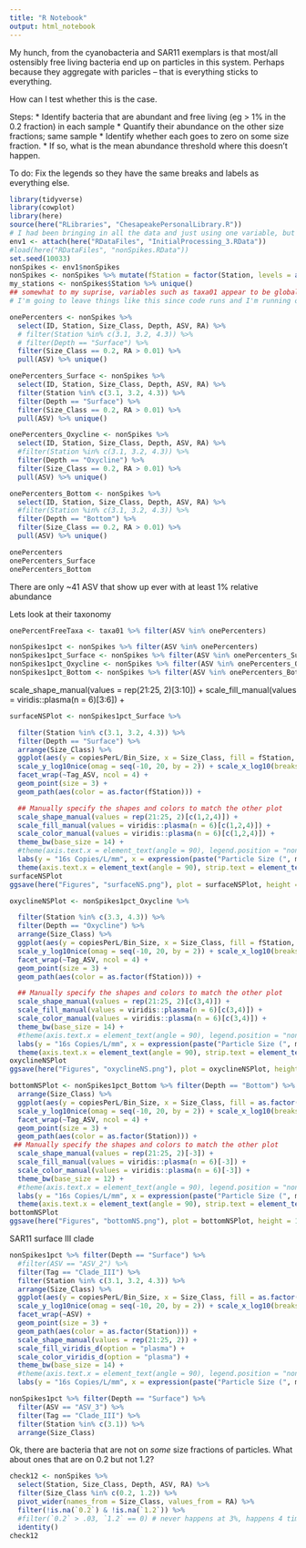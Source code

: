 ```yaml
---
title: "R Notebook"
output: html_notebook
---
```


My hunch, from the cyanobacteria and SAR11 exemplars is that most/all ostensibly free living bacteria end up on particles in this system. Perhaps because they aggregate with paricles -- that is everything sticks to everything.

How can I test whether this is the case.

Steps:
   *  Identify bacteria that are abundant and free living (eg > 1% in the 0.2 fraction) in each sample
   * Quantify their abundance on the other size fractions; same sample
   * Identify whether each goes to zero on some size fraction.
   * If so, what is the mean abundance threshold where this doesn't happen.
   
To do: Fix the legends so they have the same breaks and labels as everything else.
   
```r
library(tidyverse)
library(cowplot)
library(here)
source(here("RLibraries", "ChesapeakePersonalLibrary.R"))
# I had been bringing in all the data and just using one variable, but then I didn't.
env1 <- attach(here("RDataFiles", "InitialProcessing_3.RData"))
#load(here("RDataFiles", "nonSpikes.RData"))
set.seed(10033)
nonSpikes <- env1$nonSpikes
nonSpikes <- nonSpikes %>% mutate(fStation = factor(Station, levels = as.character(c(3.1, 3.2, 3.3, 5.1, 4.3, 5.5))))
my_stations <- nonSpikes$Station %>% unique()
## somewhat to my suprise, variables such as taxa01 appear to be globally available even though they should be only in env1
# I'm going to leave things like this since code runs and I'm running out of steam on this code wrangling
```

```r
onePercenters <- nonSpikes %>% 
  select(ID, Station, Size_Class, Depth, ASV, RA) %>%
  # filter(Station %in% c(3.1, 3.2, 4.3)) %>%
  # filter(Depth == "Surface") %>%
  filter(Size_Class == 0.2, RA > 0.01) %>%
  pull(ASV) %>% unique()

onePercenters_Surface <- nonSpikes %>% 
  select(ID, Station, Size_Class, Depth, ASV, RA) %>%
  filter(Station %in% c(3.1, 3.2, 4.3)) %>%
  filter(Depth == "Surface") %>%
  filter(Size_Class == 0.2, RA > 0.01) %>%
  pull(ASV) %>% unique()

onePercenters_Oxycline <- nonSpikes %>% 
  select(ID, Station, Size_Class, Depth, ASV, RA) %>%
  #filter(Station %in% c(3.1, 3.2, 4.3)) %>%
  filter(Depth == "Oxycline") %>%
  filter(Size_Class == 0.2, RA > 0.01) %>%
  pull(ASV) %>% unique()

onePercenters_Bottom <- nonSpikes %>% 
  select(ID, Station, Size_Class, Depth, ASV, RA) %>%
  #filter(Station %in% c(3.1, 3.2, 4.3)) %>%
  filter(Depth == "Bottom") %>%
  filter(Size_Class == 0.2, RA > 0.01) %>%
  pull(ASV) %>% unique()

onePercenters
onePercenters_Surface
onePercenters_Bottom
```



There are only ~41 ASV that show up ever with at least 1% relative abundance

Lets look at their taxonomy
```r
onePercentFreeTaxa <- taxa01 %>% filter(ASV %in% onePercenters)
```


```r
nonSpikes1pct <- nonSpikes %>% filter(ASV %in% onePercenters)
nonSpikes1pct_Surface <- nonSpikes %>% filter(ASV %in% onePercenters_Surface) # Includes all depths
nonSpikes1pct_Oxycline <- nonSpikes %>% filter(ASV %in% onePercenters_Oxycline)
nonSpikes1pct_Bottom <- nonSpikes %>% filter(ASV %in% onePercenters_Bottom)

```

scale_shape_manual(values = rep(21:25, 2)[3:10]) +
  scale_fill_manual(values = viridis::plasma(n = 6)[3:6]) +
```r
surfaceNSPlot <- nonSpikes1pct_Surface %>%

  filter(Station %in% c(3.1, 3.2, 4.3)) %>%
  filter(Depth == "Surface") %>%
  arrange(Size_Class) %>%
  ggplot(aes(y = copiesPerL/Bin_Size, x = Size_Class, fill = fStation, shape = fStation)) +
  scale_y_log10nice(omag = seq(-10, 20, by = 2)) + scale_x_log10(breaks = my_sizes, labels = as.character(my_sizes)) +
  facet_wrap(~Tag_ASV, ncol = 4) +
  geom_point(size = 3) +
  geom_path(aes(color = as.factor(fStation))) +

  ## Manually specify the shapes and colors to match the other plot
  scale_shape_manual(values = rep(21:25, 2)[c(1,2,4)]) +
  scale_fill_manual(values = viridis::plasma(n = 6)[c(1,2,4)]) +
  scale_color_manual(values = viridis::plasma(n = 6)[c(1,2,4)]) +
  theme_bw(base_size = 14) +
  #theme(axis.text.x = element_text(angle = 90), legend.position = "none") +
  labs(y = "16s Copies/L/mm", x = expression(paste("Particle Size (", mu, "m)")), fill = "Station", color = "Station", shape = "Station")  +
  theme(axis.text.x = element_text(angle = 90), strip.text = element_text(size = 8))
surfaceNSPlot
ggsave(here("Figures", "surfaceNS.png"), plot = surfaceNSPlot, height = 8, width = 8.5, limitsize = FALSE)
```

```r
oxyclineNSPlot <- nonSpikes1pct_Oxycline %>%

  filter(Station %in% c(3.3, 4.3)) %>%
  filter(Depth == "Oxycline") %>%
  arrange(Size_Class) %>%
  ggplot(aes(y = copiesPerL/Bin_Size, x = Size_Class, fill = fStation, shape = fStation)) +
  scale_y_log10nice(omag = seq(-10, 20, by = 2)) + scale_x_log10(breaks = my_sizes, labels = as.character(my_sizes)) +
  facet_wrap(~Tag_ASV, ncol = 4) +
  geom_point(size = 3) +
  geom_path(aes(color = as.factor(fStation))) +

  ## Manually specify the shapes and colors to match the other plot
  scale_shape_manual(values = rep(21:25, 2)[c(3,4)]) +
  scale_fill_manual(values = viridis::plasma(n = 6)[c(3,4)]) +
  scale_color_manual(values = viridis::plasma(n = 6)[c(3,4)]) +
  theme_bw(base_size = 14) +
  #theme(axis.text.x = element_text(angle = 90), legend.position = "none") +
  labs(y = "16s Copies/L/mm", x = expression(paste("Particle Size (", mu, "m)")), fill = "Station", color = "Station", shape = "Station")  +
  theme(axis.text.x = element_text(angle = 90), strip.text = element_text(size = 8))
oxyclineNSPlot
ggsave(here("Figures", "oxyclineNS.png"), plot = oxyclineNSPlot, height = 8, width = 8.5, limitsize = FALSE)
```

```r
bottomNSPlot <- nonSpikes1pct_Bottom %>% filter(Depth == "Bottom") %>% 
  arrange(Size_Class) %>%
  ggplot(aes(y = copiesPerL/Bin_Size, x = Size_Class, fill = as.factor(Station), shape = as.factor(Station))) +
  scale_y_log10nice(omag = seq(-10, 20, by = 2)) + scale_x_log10(breaks = my_sizes, labels = as.character(my_sizes)) +
  facet_wrap(~Tag_ASV, ncol = 4) +
  geom_point(size = 3) +
  geom_path(aes(color = as.factor(Station))) +
 ## Manually specify the shapes and colors to match the other plot
  scale_shape_manual(values = rep(21:25, 2)[-3]) +
  scale_fill_manual(values = viridis::plasma(n = 6)[-3]) +
  scale_color_manual(values = viridis::plasma(n = 6)[-3]) +
  theme_bw(base_size = 12) +
  #theme(axis.text.x = element_text(angle = 90), legend.position = "none") +
  labs(y = "16s Copies/L/mm", x = expression(paste("Particle Size (", mu, "m)")), fill = "Station", color = "Station", shape = "Station") +
  theme(axis.text.x = element_text(angle = 90), strip.text = element_text(size = 8))
bottomNSPlot
ggsave(here("Figures", "bottomNS.png"), plot = bottomNSPlot, height = 11, width = 8.5, limitsize = FALSE)
```


SAR11 surface III clade
```r
nonSpikes1pct %>% filter(Depth == "Surface") %>% 
  #filter(ASV == "ASV_2") %>%
  filter(Tag == "Clade_III") %>%
  filter(Station %in% c(3.1, 3.2, 4.3)) %>%
  arrange(Size_Class) %>%
  ggplot(aes(y = copiesPerL/Bin_Size, x = Size_Class, fill = as.factor(Station), shape = as.factor(Station))) +
  scale_y_log10nice(omag = seq(-10, 20, by = 2)) + scale_x_log10(breaks = my_sizes, labels = as.character(my_sizes)) +
  facet_wrap(~ASV) +
  geom_point(size = 3) +
  geom_path(aes(color = as.factor(Station))) +
  scale_shape_manual(values = rep(21:25, 2)) +
  scale_fill_viridis_d(option = "plasma") +
  scale_color_viridis_d(option = "plasma") +
  theme_bw(base_size = 14) +
  #theme(axis.text.x = element_text(angle = 90), legend.position = "none") +
  labs(y = "16s Copies/L/mm", x = expression(paste("Particle Size (", mu, "m)")), fill = "Station", color = "Station", shape = "Station")
```

```r
nonSpikes1pct %>% filter(Depth == "Surface") %>% 
  filter(ASV == "ASV_3") %>%
  filter(Tag == "Clade_III") %>%
  filter(Station %in% c(3.1)) %>%
  arrange(Size_Class) 
```

Ok, there are bacteria that are not on *some* size fractions of particles.
What about ones that are on 0.2 but not 1.2?

```r
check12 <- nonSpikes %>% 
  select(Station, Size_Class, Depth, ASV, RA) %>%
  filter(Size_Class %in% c(0.2, 1.2)) %>%
  pivot_wider(names_from = Size_Class, values_from = RA) %>%
  filter(!is.na(`0.2`) & !is.na(`1.2`)) %>%
  #filter(`0.2` > .03, `1.2` == 0) # never happens at 3%, happens 4 times at 1%
  identity()
check12
```

